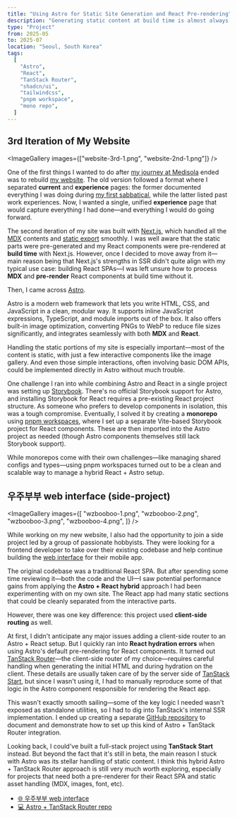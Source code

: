 ```yaml
---
title: "Using Astro for Static Site Generation and React Pre-rendering"
description: "Generating static content at build time is almost always a win—and that's exactly what Astro excels at. At the same time, it seamlessly integrates with React, letting you pre-render and hydrate interactive components only where needed. Astro + React hybrid approach brings the best of both worlds—performance and interactivity."
type: "Project"
from: 2025-05
to: 2025-07
location: "Seoul, South Korea"
tags:
  [
    "Astro",
    "React",
    "TanStack Router",
    "shadcn/ui",
    "tailwindcss",
    "pnpm workspace",
    "mono repo",
  ]
---
```



## 3rd Iteration of My Website

<ImageGallery images={["website-3rd-1.png", "website-2nd-1.png"]} />

One of the first things I wanted to do after [my journey at Medisola](/experience/medisola) ended was to rebuild [my website](https://website-gilt.vercel.app/). The old version followed a format where I separated **current** and **experience** pages: the former documented everything I was doing during [my first sabbatical](/experience/sabbatical), while the latter listed past work experiences. Now, I wanted a single, unified **experience** page that would capture everything I had done—and everything I would do going forward.

The second iteration of my site was built with [Next.js](https://nextjs.org/), which handled all the [MDX](https://mdxjs.com/) contents and [static export](https://nextjs.org/docs/app/guides/static-exports) smoothly. I was well aware that the static parts were pre-generated and my React components were pre-rendered at **build time** with Next.js. However, once I decided to move away from it—main reason being that Next.js's strengths in SSR didn't quite align with my typical use case: building React SPAs—I was left unsure how to process **MDX** and **pre-render** React components at build time without it.

Then, I came across [Astro](https://astro.build/).

Astro is a modern web framework that lets you write HTML, CSS, and JavaScript in a clean, modular way. It supports inline JavaScript expressions, TypeScript, and module imports out of the box. It also offers built-in image optimization, converting PNGs to WebP to reduce file sizes significantly, and integrates seamlessly with both **MDX** and **React**.

Handling the static portions of my site is especially important—most of the content is static, with just a few interactive components like the image gallery. And even those simple interactions, often involving basic DOM APIs, could be implemented directly in Astro without much trouble.

One challenge I ran into while combining Astro and React in a single project was setting up [Storybook](https://storybook.js.org/). There's no official Storybook support for Astro, and installing Storybook for React requires a pre-existing React project structure. As someone who prefers to develop components in isolation, this was a tough compromise. Eventually, I solved it by creating a **monorepo** using [pnpm workspaces](https://pnpm.io/workspaces), where I set up a separate Vite-based Storybook project for React components. These are then imported into the Astro project as needed (though Astro components themselves still lack Storybook support).

While monorepos come with their own challenges—like managing shared configs and types—using pnpm workspaces turned out to be a clean and scalable way to manage a hybrid React + Astro setup.

## 우주부부 web interface (side-project)

<ImageGallery
  images={[
    "wzbooboo-1.png",
    "wzbooboo-2.png",
    "wzbooboo-3.png",
    "wzbooboo-4.png",
  ]}
/>

While working on my new website, I also had the opportunity to join a side project led by a group of passionate hobbyists. They were looking for a frontend developer to take over their existing codebase and help continue building the [web interface](https://wzbooboo.web.app/) for their mobile app.

The original codebase was a traditional React SPA. But after spending some time reviewing it—both the code and the UI—I saw potential performance gains from applying the **Astro + React hybrid** approach I had been experimenting with on my own site. The React app had many static sections that could be cleanly separated from the interactive parts.

However, there was one key difference: this project used **client-side routing** as well.

At first, I didn't anticipate any major issues adding a client-side router to an Astro + React setup. But I quickly ran into **React hydration errors** when using Astro's default pre-rendering for React components. It turned out [TanStack Router](https://tanstack.com/router/latest)—the client-side router of my choice—requires careful handling when generating the initial HTML and during hydration on the client. These details are usually taken care of by the server side of [TanStack Start](https://tanstack.com/start/latest), but since I wasn't using it, I had to manually reproduce some of that logic in the Astro component responsible for rendering the React app.

This wasn't exactly smooth sailing—some of the key logic I needed wasn't exposed as standalone utilities, so I had to dig into TanStack's internal SSR implementation. I ended up creating a separate [GitHub repository](https://github.com/sookmax/astro-tanstack-router) to document and demonstrate how to set up this kind of Astro + TanStack Router integration.

Looking back, I could've built a full-stack project using **TanStack Start** instead. But beyond the fact that it's still in beta, the main reason I stuck with Astro was its stellar handling of static content. I think this hybrid Astro + TanStack Router approach is still very much worth exploring, especially for projects that need both a pre-renderer for their React SPA and static asset handling (MDX, images, font, etc).

- [🌐 우주부부 web interface](https://wzbooboo.web.app/)
- [💻 Astro + TanStack Router repo](https://github.com/sookmax/astro-tanstack-router)
